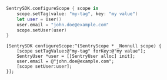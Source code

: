 ```swift
SentrySDK.configureScope { scope in
    scope.setTag(value: "my-tag", key: "my value")
    let user = User()
    user.email = "john.doe@example.com"
    scope.setUser(user)
}
```

```objc
[SentrySDK configureScope:^(SentryScope * _Nonnull scope) {
    [scope setTagValue:@"my-tag" forKey:@"my value"];
    SentryUser *user = [[SentryUser alloc] init];
    user.email = @"john.doe@example.com";
    [scope setUser:user];
}];
```
